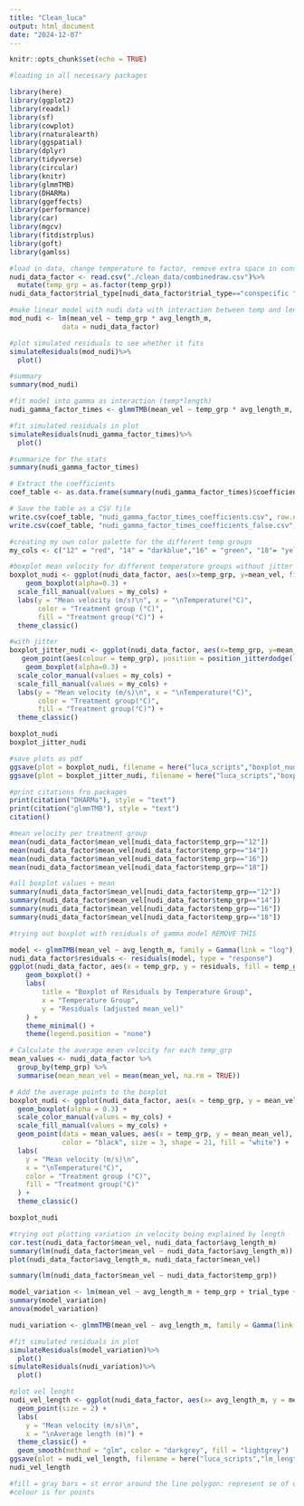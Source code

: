 ```yaml
---
title: "Clean_luca"
output: html_document
date: "2024-12-07"
---
```


```r
knitr::opts_chunk$set(echo = TRUE)
```

```r
#loading in all necessary packages

library(here) 
library(ggplot2) 
library(readxl) 
library(sf) 
library(cowplot)
library(rnaturalearth)
library(ggspatial)
library(dplyr)
library(tidyverse)
library(circular)
library(knitr)
library(glmmTMB)
library(DHARMa)
library(ggeffects)
library(performance)
library(car)
library(mgcv)
library(fitdistrplus)
library(goft)
library(gamlss)
```

```r
#load in data, change temperature to factor, remove extra space in conspecific
nudi_data_factor <- read.csv("./clean_data/combinedraw.csv")%>%
  mutate(temp_grp = as.factor(temp_grp))
nudi_data_factor$trial_type[nudi_data_factor$trial_type=="conspecific "] <- "conspecific"

```

```r
#make linear model with nudi data with interaction between temp and length
mod_nudi <- lm(mean_vel ~ temp_grp * avg_length_m, 
             data = nudi_data_factor)

#plot simulated residuals to see whether it fits
simulateResiduals(mod_nudi)%>%
  plot()

#summary
summary(mod_nudi)
```


```r
#fit model into gamma as interaction (temp*length)
nudi_gamma_factor_times <- glmmTMB(mean_vel ~ temp_grp * avg_length_m, family = Gamma(link = "log"), data = nudi_data_factor)

#fit simulated residuals in plot
simulateResiduals(nudi_gamma_factor_times)%>%
  plot()

#summarize for the stats
summary(nudi_gamma_factor_times)

# Extract the coefficients
coef_table <- as.data.frame(summary(nudi_gamma_factor_times)$coefficients$cond)

# Save the table as a CSV file
write.csv(coef_table, "nudi_gamma_factor_times_coefficients.csv", row.names = TRUE)
write.csv(coef_table, "nudi_gamma_factor_times_coefficients_false.csv", row.names = FALSE)
```

```r

#creating my own color palette for the different temp groups
my_cols <- c("12" = "red", "14" = "darkblue","16" = "green", "18"= "yellow" )

#boxplot mean velocity for different temperature groups without jitter
boxplot_nudi <- ggplot(nudi_data_factor, aes(x=temp_grp, y=mean_vel, fill=temp_grp)) + 
    geom_boxplot(alpha=0.3) +
  scale_fill_manual(values = my_cols) +
  labs(y = "Mean velocity (m/s)\n", x = "\nTemperature(°C)", 
       color = "Treatment group (°C)", 
       fill = "Treatment group(°C)") +
  theme_classic()

#with jitter
boxplot_jitter_nudi <- ggplot(nudi_data_factor, aes(x=temp_grp, y=mean_vel, fill=temp_grp)) + 
   geom_point(aes(colour = temp_grp), position = position_jitterdodge()) +
    geom_boxplot(alpha=0.3) +
  scale_color_manual(values = my_cols) +
  scale_fill_manual(values = my_cols) +
  labs(y = "Mean velocity (m/s)\n", x = "\nTemperature(°C)", 
       color = "Treatment group(°C)", 
       fill = "Treatment group(°C)") +
  theme_classic()

boxplot_nudi
boxplot_jitter_nudi

#save plots as pdf
ggsave(plot = boxplot_nudi, filename = here("luca_scripts","boxplot_nudi.pdf"), width = 6, height = 4)
ggsave(plot = boxplot_jitter_nudi, filename = here("luca_scripts","boxplot_jitter_nudi.pdf"), width = 6, height = 4)


```

```r
#print citations fro packages
print(citation("DHARMa"), style = "text")
print(citation("glmmTMB"), style = "text")
citation()

```

```r
#mean velocity per treatment group
mean(nudi_data_factor$mean_vel[nudi_data_factor$temp_grp=="12"])
mean(nudi_data_factor$mean_vel[nudi_data_factor$temp_grp=="14"])
mean(nudi_data_factor$mean_vel[nudi_data_factor$temp_grp=="16"])
mean(nudi_data_factor$mean_vel[nudi_data_factor$temp_grp=="18"])

#all boxplot values + mean
summary(nudi_data_factor$mean_vel[nudi_data_factor$temp_grp=="12"])
summary(nudi_data_factor$mean_vel[nudi_data_factor$temp_grp=="14"])
summary(nudi_data_factor$mean_vel[nudi_data_factor$temp_grp=="16"]) 
summary(nudi_data_factor$mean_vel[nudi_data_factor$temp_grp=="18"]) 
```
```r
#trying out boxplot with residuals of gamma model REMOVE THIS

model <- glmmTMB(mean_vel ~ avg_length_m, family = Gamma(link = "log"), data = nudi_data_factor)
nudi_data_factor$residuals <- residuals(model, type = "response")
ggplot(nudi_data_factor, aes(x = temp_grp, y = residuals, fill = temp_grp)) +
    geom_boxplot() +
    labs(
        title = "Boxplot of Residuals by Temperature Group",
        x = "Temperature Group",
        y = "Residuals (adjusted mean_vel)"
    ) +
    theme_minimal() +
    theme(legend.position = "none")
```


```r
# Calculate the average mean velocity for each temp_grp
mean_values <- nudi_data_factor %>%
  group_by(temp_grp) %>%
  summarise(mean_mean_vel = mean(mean_vel, na.rm = TRUE))

# Add the average points to the boxplot
boxplot_nudi <- ggplot(nudi_data_factor, aes(x = temp_grp, y = mean_vel, fill = temp_grp)) + 
  geom_boxplot(alpha = 0.3) +
  scale_color_manual(values = my_cols) +
  scale_fill_manual(values = my_cols) +
  geom_point(data = mean_values, aes(x = temp_grp, y = mean_mean_vel), 
             color = "black", size = 3, shape = 21, fill = "white") +
  labs(
    y = "Mean velocity (m/s)\n", 
    x = "\nTemperature(°C)", 
    color = "Treatment group (°C)", 
    fill = "Treatment group(°C)"
  ) +
  theme_classic()

boxplot_nudi
```
```r
#trying out plotting variation in velocity being explained by length
cor.test(nudi_data_factor$mean_vel, nudi_data_factor$avg_length_m)
summary(lm(nudi_data_factor$mean_vel ~ nudi_data_factor$avg_length_m))
plot(nudi_data_factor$avg_length_m, nudi_data_factor$mean_vel)

summary(lm(nudi_data_factor$mean_vel ~ nudi_data_factor$temp_grp))

model_variation <- lm(mean_vel ~ avg_length_m + temp_grp + trial_type + direction_binom, data = nudi_data_factor)
summary(model_variation)
anova(model_variation)

nudi_variation <- glmmTMB(mean_vel ~ avg_length_m, family = Gamma(link = "log"), data = nudi_data_factor)

#fit simulated residuals in plot
simulateResiduals(model_variation)%>%
  plot()
simulateResiduals(nudi_variation)%>%
  plot()

```
```r
#plot vel lenght
nudi_vel_length <- ggplot(nudi_data_factor, aes(x= avg_length_m, y = mean_vel)) +
  geom_point(size = 2) +
  labs(
    y = "Mean velocity (m/s)\n", 
    x = "\nAverage length (m)") +
  theme_classic() +
  geom_smooth(method = "glm", color = "darkgrey", fill = "lightgrey")
ggsave(plot = nudi_vel_length, filename = here("luca_scripts","lm_length_vel.pdf"), width = 6, height = 4)
nudi_vel_length

#fill = gray bars = st error around the line polygon: represent se of our line
#colour is for points
```

